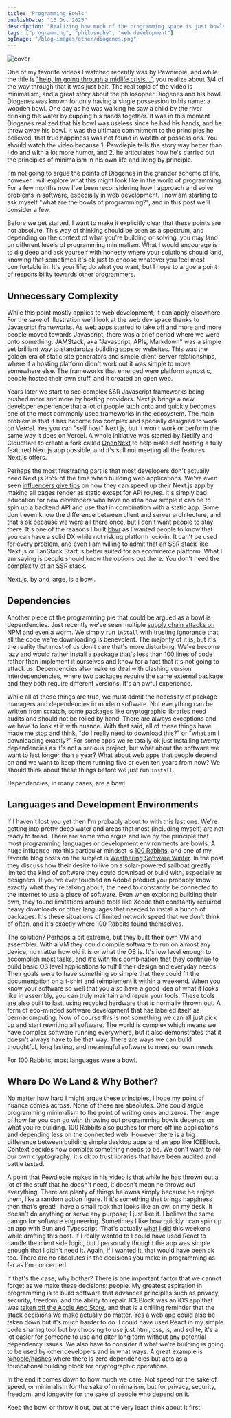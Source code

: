 ```yaml
---
title: "Programming Bowls"
publishDate: "16 Oct 2025"
description: "Realizing how much of the programming space is just bowls"
tags: ["programming", "philosophy", "web development"]
ogImage: "/blog-images/other/diogenes.png"
---
```


![cover](/blog-images/other/diogenes.png)

One of my favorite videos I watched recently was by Pewdiepie, and while the title is ["help, Im going through a midlife crisis..."](https://www.youtube.com/watch?v=n_Lv_mw6m6c), you realize about 3/4 of the way through that it was just bait. The real topic of the video is minimalism, and a great story about the philosopher Diogenes and his bowl. Diogenes was known for only having a single possession to his name: a wooden bowl. One day as he was walking he saw a child by the river drinking the water by cupping his hands together. It was in this moment Diogenes realized that his bowl was useless since he had his hands, and he threw away his bowl. It was the ultimate commitment to the principles he believed, that true happiness was not found in wealth or possessions. You should watch the video because 1. Pewdiepie tells the story way better than I do and with a lot more humor, and 2. he articulates how he's carried out the principles of minimalism in his own life and living by principle.

I'm not going to argue the points of Diogenes in the grander scheme of life, however I will explore what this might look like in the world of programming. For a few months now I've been reconsidering how I approach and solve problems in software, especially in web development. I now am starting to ask myself "what are the bowls of programming?", and in this post we'll consider a few.

Before we get started, I want to make it explicitly clear that these points are not absolute. This way of thinking should be seen as a spectrum, and depending on the context of what you're building or solving, you may land on different levels of programming minimalism. What I would encourage is to dig deep and ask yourself with honesty where your solutions should land, knowing that sometimes it's ok just to choose whatever you feel most comfortable in. It's your life; do what you want, but I hope to argue a point of responsibility towards other programmers.

## Unnecessary Complexity

While this point mostly applies to web development, it can apply elsewhere. For the sake of illustration we'll look at the web dev space thanks to Javascript frameworks. As web apps started to take off and more and more people moved towards Javascript, there was a brief period where we were onto something. JAMStack, aka "Javascript, APIs, Markdown" was a simple yet brilliant way to standardize building apps or websites. This was the golden era of static site generators and simple client-server relationships, where if a hosting platform didn't work out it was simple to move somewhere else. The frameworks that emerged were platform agnostic, people hosted their own stuff, and it created an open web.

Years later we start to see complex SSR Javascript frameworks being pushed more and more by hosting providers. Next.js brings a new developer experience that a lot of people latch onto and quickly becomes one of the most commonly used frameworks in the ecosystem. The main problem is that it has become too complex and specially designed to work on Vercel. Yes you can "self host" Next.js, but it won't work or perform the same way it does on Vercel. A whole initiative was started by Netlify and Cloudflare to create a fork called [OpenNext](opennext.js.org) to help make self hosting a fully featured Next.js app possible, and it's still not meeting all the features Next.js offers.

Perhaps the most frustrating part is that most developers don't actually need Next.js 95% of the time when building web applications. We've even seen [influencers give tips](https://x.com/joshtriedcoding/status/1922631724002902083) on how they can speed up their Next.js app by making all pages render as static except for API routes. It's simply bad education for new developers who have no idea how simple it can be to spin up a backend API and use that in combination with a static app. Some don't even know the difference between client and server architecture, and that's ok because we were all there once, but I don't want people to stay there. It's one of the reasons I built [bhvr](https://bhvr.dev) as I wanted people to know that you can have a solid DX while not risking platform lock-in. It can't be used for every problem, and even I am willing to admit that an SSR stack like Next.js or TanStack Start is better suited for an ecommerce platform. What I am saying is people should know the options out there. You don't need the complexity of an SSR stack.

Next.js, by and large, is a bowl.

## Dependencies

Another piece of the programming pie that could be argued as a bowl is dependencies. Just recently we've seen multiple [supply chain attacks on NPM and even a worm](https://thehackernews.com/2025/09/40-npm-packages-compromised-in-supply.html). We simply run `install` with trusting ignorance that all the code we're downloading is benevolent. The majority of it is, but it's the reality that most of us don't care that's more disturbing. We've become lazy and would rather install a package that's less than 100 lines of code rather than implement it ourselves and know for a fact that it's not going to attack us. Dependencies also make us deal with clashing version interdependencies, where two packages require the same external package and they both require different versions. It's an awful experience.

While all of these things are true, we must admit the necessity of package managers and dependencies in modern software. Not everything can be written from scratch, some packages like cryptographic libraries need audits and should not be rolled by hand. There are always exceptions and we have to look at it with nuance. With that said, all of these things have made me stop and think, "do I really need to download this?" or "what am I downloading exactly?" For some apps we're totally ok just installing twenty dependencies as it's not a serious project, but what about the software we want to last longer than a year? What about web apps that people depend on and we want to keep them running five or even ten years from now? We should think about these things before we just run `install`.

Dependencies, in many cases, are a bowl.

## Languages and Development Environments

If I haven't lost you yet then I'm probably about to with this last one. We're getting into pretty deep water and areas that most (including myself) are not ready to tread. There are some who argue and live by the principle that most programming languages or development environments are bowls. A huge influence into this particular mindset is [100 Rabbits](https://100r.co), and one of my favorite blog posts on the subject is [Weathering Software Winter](https://100r.co/site/weathering_software_winter.html). In the post they discuss how their desire to live on a solar-powered sailboat greatly limited the kind of software they could download or build with, especially as designers. If you've ever touched an Adobe product you probably know exactly what they're talking about; the need to constantly be connected to the internet to use a piece of software. Even when exploring building their own, they found limitations around tools like Xcode that constantly required heavy downloads or other languages that needed to install a bunch of packages. It's these situations of limited network speed that we don't think of often, and it's exactly where 100 Rabbits found themselves.

The solution? Perhaps a bit extreme, but they built their own VM and assembler. With a VM they could compile software to run on almost any device, no matter how old it is or what the OS is. It's low level enough to accomplish most tasks, and it's with this combination that they continue to build basic OS level applications to fulfill their design and everyday needs. Their goals were to have something so simple that they could fit the documentation on a t-shirt and reimplement it within a weekend. When you know your software so well that you also have a good idea of what it looks like in assembly, you can truly maintain and repair your tools. These tools are also built to last, using recycled hardware that is normally thrown out. A form of eco-minded software development that has labeled itself as permacomputing. Now of course this is not something we can all just pick up and start rewriting all software. The world is complex which means we have complex software running everywhere, but it also demonstrates that it doesn't always have to be that way. There are ways we can build thoughtful, long lasting, and meaningful software to meet our own needs.

For 100 Rabbits, most languages were a bowl.

## Where Do We Land & Why Bother?

No matter how hard I might argue these principles, I hope my point of nuance comes across. None of these are absolutes. One could argue programming minimalism to the point of writing ones and zeros. The range of how far you can go with throwing out programming bowls depends on what you're building. 100 Rabbits also pushes for more offline applications and depending less on the connected web. However there is a big difference between building simple desktop apps and an app like ICEBlock. Context decides how complex something needs to be. We don't want to roll our own cryptography; it's ok to trust libraries that have been audited and battle tested.

A point that Pewdiepie makes in his video is that while he has thrown out a lot of the stuff that he doesn't need, it doesn't mean he throws out everything. There are plenty of things he owns simply because he enjoys them, like a random action figure. If it's something that brings happiness then that's great! I have a small rock that looks like an owl on my desk. It doesn't do anything or serve any purpose; I just like it. I believe the same can go for software engineering. Sometimes I like how quickly I can spin up an app with Bun and Typescript. That's actually [what I did](https://bearblog.stevedylan.dev/sippso-minimal-code-sharing/) this weekend while drafting this post. If I really wanted to I could have used React to handle the client side logic, but I personally thought the app was simple enough that I didn't need it. Again, if I wanted it, that would have been ok too. There are no absolutes in the decisions you make in programming as far as I'm concerned.

If that's the case, why bother? There is one important factor that we cannot forget as we make these decisions: people. My greatest aspiration in programming is to build software that advances principles such as privacy, security, freedom, and the ability to repair. ICEBlock was an iOS app that was [taken off the Apple App Store](https://www.wired.com/story/apple-took-down-ice-tracking-apps-their-developers-arent-giving-up/), and that is a chilling reminder that the stack decisions we make actually do matter. Yes a web app could also be taken down but it's much harder to do. I could have used React in my simple code sharing tool but by choosing to use just html, css, js, and sqlite, it's a lot easier for someone to use and alter long term without any potential dependency issues. We also have to consider if what we're building is going to be used by other developers and in what ways. A great example is [@noble/hashes](https://github.com/paulmillr/noble-hashes) where there is zero dependencies but acts as a foundational building block for cryptographic operations.

In the end it comes down to how much we care. Not speed for the sake of speed, or minimalism for the sake of minimalism, but for privacy, security, freedom, and longevity for the sake of people who depend on it.

Keep the bowl or throw it out, but at the very least think about it first.
